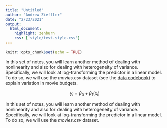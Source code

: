 ```yaml
---
title: "Untitled"
author: "Andrew Zieffler"
date: "2/23/2021"
output: 
  html_document:
    highlight: zenburn
    css: ['style/test-style.css']
---
```


```r
knitr::opts_chunk$set(echo = TRUE)
```

In this set of notes, you will learn another method of dealing with nonlinearity and also for dealing with heterogeneity of variance. Specifically, we will look at log-transforming the predictor in a linear model. To do so, we will use the *movies.csv* dataset (see the [data codebook](http://zief0002.github.io/epsy-8252/codebooks/movies.html)) to explain variation in movie budgets.

$$
y_i = \beta_0 + \beta_1(x_i)
$$

In this set of notes, you will learn another method of dealing with nonlinearity and also for dealing with heterogeneity of variance. Specifically, we will look at log-transforming the predictor in a linear model. To do so, we will use the *movies.csv* dataset.